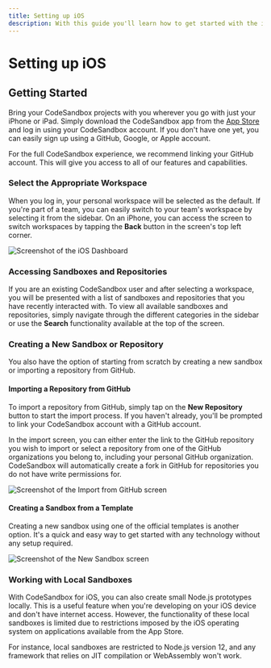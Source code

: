 ```yaml
---
title: Setting up iOS
description: With this guide you'll learn how to get started with the iOS app
---
```


# Setting up iOS

## Getting Started

Bring your CodeSandbox projects with you wherever you go with just your iPhone or iPad. Simply download the CodeSandbox app from the [App Store](https://apps.apple.com/us/app/codesandbox/id1423330822) and log in using your CodeSandbox account. If you don't have one yet, you can easily sign up using a GitHub, Google, or Apple account.

For the full CodeSandbox experience, we recommend linking your GitHub account. This will give you access to all of our features and capabilities.

### Select the Appropriate Workspace

When you log in, your personal workspace will be selected as the default. If you're part of a team, you can easily switch to your team's workspace by selecting it from the sidebar. On an iPhone, you can access the screen to switch workspaces by tapping the **Back** button in the screen's top left corner.

![Screenshot of the iOS Dashboard](/ios-dashboard.png)

### Accessing Sandboxes and Repositories

If you are an existing CodeSandbox user and after selecting a workspace, you will be presented with a list of sandboxes and repositories that you have recently interacted with. To view all available sandboxes and repositories, simply navigate through the different categories in the sidebar or use the **Search** functionality available at the top of the screen.

### Creating a New Sandbox or Repository

You also have the option of starting from scratch by creating a new sandbox or importing a repository from GitHub.

#### Importing a Repository from GitHub

To import a repository from GitHub, simply tap on the **New Repository** button to start the import process. If you haven't already, you'll be prompted to link your CodeSandbox account with a GitHub account.

In the import screen, you can either enter the link to the GitHub repository you wish to import or select a repository from one of the GitHub organizations you belong to, including your personal GitHub organization. CodeSandbox will automatically create a fork in GitHub for repositories you do not have write permissions for.

![Screenshot of the Import from GitHub screen](/ios-gh-import.png)

#### Creating a Sandbox from a Template

Creating a new sandbox using one of the official templates is another option. It's a quick and easy way to get started with any technology without any setup required.

![Screenshot of the New Sandbox screen](/ios-new-sandbox.png)

### Working with Local Sandboxes

With CodeSandbox for iOS, you can also create small Node.js prototypes locally. This is a useful feature when you're developing on your iOS device and don't have internet access. However, the functionality of these local sandboxes is limited due to restrictions imposed by the iOS operating system on applications available from the App Store.

For instance, local sandboxes are restricted to Node.js version 12, and any framework that relies on JIT compilation or WebAssembly won't work.
